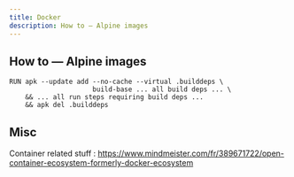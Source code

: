 ```yaml
---
title: Docker
description: How to — Alpine images
---
```


## How to — Alpine images

```docker
RUN apk --update add --no-cache --virtual .builddeps \
                     build-base ... all build deps ... \
    && ... all run steps requiring build deps ...
    && apk del .builddeps
```

## Misc

Container related stuff : https://www.mindmeister.com/fr/389671722/open-container-ecosystem-formerly-docker-ecosystem